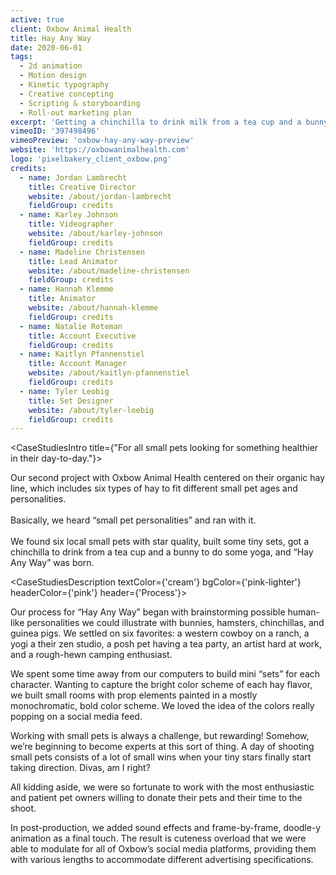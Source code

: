 ```yaml
---
active: true
client: Oxbow Animal Health
title: Hay Any Way
date: 2020-06-01
tags:
  - 2d animation
  - Motion design
  - Kinetic typography
  - Creative concepting
  - Scripting & storyboarding
  - Roll-out marketing plan
excerpt: 'Getting a chinchilla to drink milk from a tea cup and a bunny to do some yoga, and “Hay, Any Way” was born.'
vimeoID: '397498496'
vimeoPreview: 'oxbow-hay-any-way-preview'
website: 'https://oxbowanimalhealth.com'
logo: 'pixelbakery_client_oxbow.png'
credits:
  - name: Jordan Lambrecht
    title: Creative Director
    website: /about/jordan-lambrecht
    fieldGroup: credits
  - name: Karley Johnson
    title: Videographer
    website: /about/karley-johnson
    fieldGroup: credits
  - name: Madeline Christensen
    title: Lead Animator
    website: /about/madeline-christensen
    fieldGroup: credits
  - name: Hannah Klemme
    title: Animator
    website: /about/hannah-klemme
    fieldGroup: credits
  - name: Natalie Roteman
    title: Account Executive
    fieldGroup: credits
  - name: Kaitlyn Pfannenstiel
    title: Account Manager
    website: /about/kaitlyn-pfannenstiel
    fieldGroup: credits
  - name: Tyler Leobig
    title: Set Designer
    website: /about/tyler-loebig
    fieldGroup: credits
---
```


<CaseStudiesIntro title={"For all small pets looking for something healthier in their day-to-day."}>

Our second project with Oxbow Animal Health centered on their organic hay line, which includes six types of hay to fit different small pet ages and personalities. <br/> <br/>Basically, we heard “small pet personalities” and ran with it. <br/> <br/> We found six local small pets with star quality, built some tiny sets, got a chinchilla to drink from a tea cup and a bunny to do some yoga, and “Hay Any Way” was born.

</CaseStudiesIntro>

<CaseStudiesDescription textColor={'cream'} bgColor={'pink-lighter'} headerColor={'pink'} header={'Process'}>

Our process for “Hay Any Way” began with brainstorming possible human-like personalities we could illustrate with bunnies, hamsters, chinchillas, and guinea pigs. We settled on six favorites: a western cowboy on a ranch, a yogi a their zen studio, a posh pet having a tea party, an artist hard at work, and a rough-hewn camping enthusiast.

We spent some time away from our computers to build mini “sets” for each character. Wanting to capture the bright color scheme of each hay flavor, we built small rooms with prop elements painted in a mostly monochromatic, bold color scheme. We loved the idea of the colors really popping on a social media feed.

Working with small pets is always a challenge, but rewarding! Somehow, we’re beginning to become experts at this sort of thing. A day of shooting small pets consists of a lot of small wins when your tiny stars finally start taking direction. Divas, am I right?

All kidding aside, we were so fortunate to work with the most enthusiastic and patient pet owners willing to donate their pets and their time to the shoot.

In post-production, we added sound effects and frame-by-frame, doodle-y animation as a final touch. The result is cuteness overload that we were able to modulate for all of Oxbow’s social media platforms, providing them with various lengths to accommodate different advertising specifications.

</CaseStudiesDescription>
